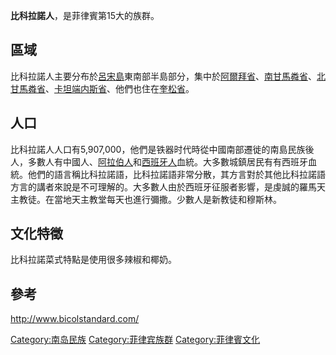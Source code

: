 '''比科拉諾人'''，是菲律賓第15大的族群。

==區域==
比科拉諾人主要分布於[[呂宋島|呂宋島]]東南部半島部分，集中於[[阿爾拜省|阿爾拜省]]、[[南甘馬粦省|南甘馬粦省]]、[[北甘馬粦省|北甘馬粦省]]、[[卡坦端内斯省|卡坦端内斯省]]、他們也住在[[奎松省|奎松省]]。

==人口==
比科拉諾人人口有5,907,000，他們是铁器时代時從中國南部遷徙的南島民族後人，多數人有中國人、[[阿拉伯人|阿拉伯人]]和[[西班牙人|西班牙人]]血統。大多數城鎮居民有有西班牙血統。他們的語言稱比科拉諾語，比科拉諾語非常分散，其方言對於其他比科拉諾語方言的講者來說是不可理解的。大多數人由於西班牙征服者影響，是虔誠的羅馬天主教徒。在當地天主教堂每天也進行彌撒。少數人是新教徒和穆斯林。

==文化特徵==
比科拉諾菜式特點是使用很多辣椒和椰奶。

==參考==
http://www.bicolstandard.com/ {{Wayback|url=http://www.bicolstandard.com/ |date=20210304203650 }}

[[Category:南岛民族|Category:南岛民族]]
[[Category:菲律宾族群|Category:菲律宾族群]]
[[Category:菲律賓文化|Category:菲律賓文化]]